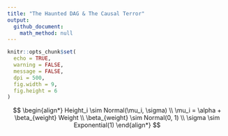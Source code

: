 ```yaml
---
title: "The Haunted DAG & The Causal Terror"
output: 
  github_document:
    math_method: null
---
```


```r
knitr::opts_chunk$set(
  echo = TRUE,
  warning = FALSE,
  message = FALSE,
  dpi = 500,
  fig.width = 9,
  fig.height = 6
)
```

$$
\begin{align*}
Height_i \sim Normal(\mu_i, \sigma) \\
\mu_i = \alpha + \beta_{weight} Weight \\
\beta_{weight} \sim Normal(0, 1) \\
\sigma \sim Exponential(1)
\end{align*}
$$
